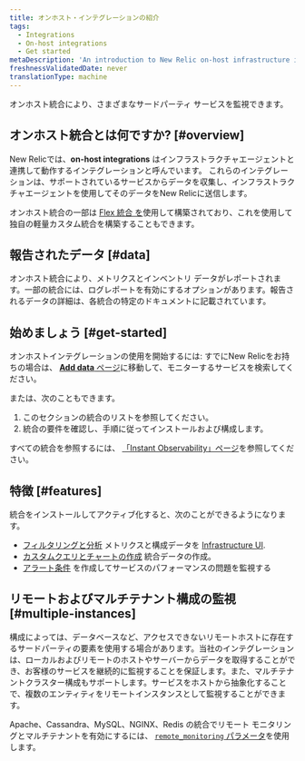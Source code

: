 ```yaml
---
title: オンホスト・インテグレーションの紹介
tags:
  - Integrations
  - On-host integrations
  - Get started
metaDescription: 'An introduction to New Relic on-host infrastructure integrations, which instrument and report data from various third-party services.'
freshnessValidatedDate: never
translationType: machine
---
```


オンホスト統合により、さまざまなサードパーティ サービスを監視できます。

## オンホスト統合とは何ですか? [#overview]

New Relicでは、<DNT>**on-host integrations**</DNT> はインフラストラクチャエージェントと連携して動作するインテグレーションと呼んでいます。 これらのインテグレーションは、サポートされているサービスからデータを収集し、インフラストラクチャエージェントを使用してそのデータをNew Relicに送信します。

オンホスト統合の一部は [Flex 統合 を](/docs/infrastructure/host-integrations/host-integrations-list/flex-integration-tool-build-your-own-integration)使用して構築されており、これを使用して独自の軽量カスタム統合を構築することもできます。

## 報告されたデータ [#data]

オンホスト統合により、メトリクスとインベントリ データがレポートされます。一部の統合には、ログレポートを有効にするオプションがあります。報告されるデータの詳細は、各統合の特定のドキュメントに記載されています。

## 始めましょう [#get-started]

オンホストインテグレーションの使用を開始するには: すでにNew Relicをお持ちの場合は、 [<DNT>**Add data**</DNT> ページ](https://one.newrelic.com/marketplace)に移動して、モニターするサービスを検索してください。

または、次のこともできます。

1. このセクションの統合のリストを参照してください。
2. 統合の要件を確認し、手順に従ってインストールおよび構成します。

すべての統合を参照するには、 [「Instant Observability」ページ](https://newrelic.com/instant-observability)を参照してください。

## 特徴 [#features]

統合をインストールしてアクティブ化すると、次のことができるようになります。

* [フィルタリングと分析](/docs/infrastructure/integrations/find-use-infrastructure-integration-data) メトリクスと構成データを [Infrastructure UI](/docs/infrastructure/new-relic-infrastructure/getting-started/introduction-new-relic-infrastructure).
* [カスタムクエリとチャートの作成](/docs/using-new-relic/data/understand-data/query-new-relic-data) 統合データの作成。
* [アラート条件](/docs/alerts/new-relic-alerts/getting-started/alerts-glossary#alert-condition) を作成してサービスのパフォーマンスの問題を監視する

## リモートおよびマルチテナント構成の監視 [#multiple-instances]

構成によっては、データベースなど、アクセスできないリモートホストに存在するサードパーティの要素を使用する場合があります。当社のインテグレーションは、ローカルおよびリモートのホストやサーバーからデータを取得することができ、お客様のサービスを継続的に監視することを保証します。また、マルチテナントクラスター構成もサポートします。サービスをホストから抽象化することで、複数のエンティティをリモートインスタンスとして監視することができます。

Apache、Cassandra、MySQL、NGINX、Redis の統合でリモート モニタリングとマルチテナントを有効にするには、 [`remote_monitoring` パラメータ](/docs/infrastructure/host-integrations/understand-use-data/remote-monitoring-host-integrations)を使用します。